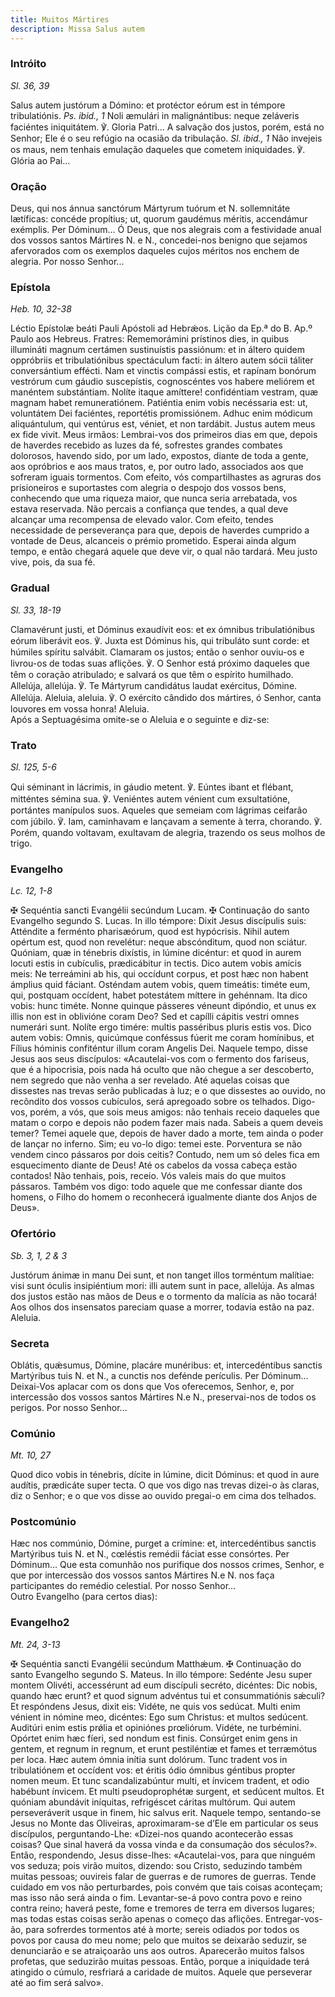 ```yaml
---
title: Muitos Mártires
description: Missa Salus autem
---
```


### Intróito

<em>Sl. 36, 39</em>

<div class="side-by-side not-content">
  <span>
    Salus autem justórum a Dómino: et protéctor eórum est in témpore
    tribulatiónis. <em>Ps. ibid., 1</em> Noli æmulári in malignántibus: neque
    zeláveris faciéntes iniquitátem. ℣. Gloria Patri...
  </span>
  <span>
    A salvação dos justos, porém, está no Senhor; Ele é o seu refúgio na ocasião
    da tribulação. <em>Sl. ibid., 1</em> Não invejeis os maus, nem tenhais
    emulação daqueles que cometem iniquidades. ℣. Glória ao Pai...
  </span>
</div>

### Oração

<div class="side-by-side not-content">
  <span>
    Deus, qui nos ánnua sanctórum Mártyrum tuórum et
    <span class="text-red-500">N.</span> sollemnitáte lætíficas: concéde propítius;
    ut, quorum gaudémus méritis, accendámur exémplis. Per Dóminum...
  </span>
  <span>
    Ó Deus, que nos alegrais com a festividade anual dos vossos santos Mártires
    <span class="text-red-500">N.</span> e <span class="text-red-500">N.</span>,
    concedei-nos benigno que sejamos afervorados com os exemplos daqueles cujos méritos
    nos enchem de alegria. Por nosso Senhor...
  </span>
</div>

### Epístola

<em>Heb. 10, 32-38</em>

<div class="side-by-side not-content">
  <span>Léctio Epístolæ beáti Pauli Apóstoli ad Hebrǽos.</span>
  <span>Lição da Ep.ª do B. Ap.º Paulo aos Hebreus.</span>
  <span>
    Fratres: Rememorámini prístinos dies, in quibus illumináti magnum certámen
    sustinuístis passiónum: et in áltero quidem oppróbriis et tribulatiónibus
    spectáculum facti: in áltero autem sócii táliter conversántium effécti. Nam
    et vinctis compássi estis, et rapínam bonórum vestrórum cum gáudio
    suscepístis, cognoscéntes vos habere meliórem et manéntem substántiam.
    Nolíte itaque amíttere! confidéntiam vestram, quæ magnam habet
    remuneratiónem. Patiéntia enim vobis necéssaria est: ut, voluntátem Dei
    faciéntes, reportétis promissiónem. Adhuc enim módicum aliquántulum, qui
    ventúrus est, véniet, et non tardábit. Justus autem meus ex fide vivit.
  </span>
  <span>
    Meus irmãos: Lembrai-vos dos primeiros dias em que, depois de haverdes
    recebido as luzes da fé, sofrestes grandes combates dolorosos, havendo sido,
    por um lado, expostos, diante de toda a gente, aos opróbrios e aos maus
    tratos, e, por outro lado, associados aos que sofreram iguais tormentos. Com
    efeito, vós compartilhastes as agruras dos prisioneiros e suportastes com
    alegria o despojo dos vossos bens, conhecendo que uma riqueza maior, que
    nunca seria arrebatada, vos estava reservada. Não percais a confiança que
    tendes, a qual deve alcançar uma recompensa de elevado valor. Com efeito,
    tendes necessidade de perseverança para que, depois de haverdes cumprido a
    vontade de Deus, alcanceis o prémio prometido. Esperai ainda algum tempo, e
    então chegará aquele que deve vir, o qual não tardará. Meu justo vive, pois,
    da sua fé.
  </span>
</div>

### Gradual

<em>Sl. 33, 18-19</em>

<div class="side-by-side not-content">
  <span>
    Clamavérunt justi, et Dóminus exaudívit eos: et ex ómnibus tribulatiónibus
    eórum liberávit eos. ℣. Juxta est Dóminus his, qui tribuláto sunt corde: et
    húmiles spíritu salvábit.
  </span>
  <span>
    Clamaram os justos; então o senhor ouviu-os e livrou-os de todas suas
    aflições. ℣. O Senhor está próximo daqueles que têm o coração atribulado; e
    salvará os que têm o espírito humilhado.
  </span>
  <span>
    Allelúja, allelúja. ℣. Te Mártyrum candidátus laudat exércitus, Dómine.
    Allelúja.
  </span>
  <span>
    Aleluia, aleluia. ℣. O exército cândido dos mártires, ó Senhor, canta
    louvores em vossa honra! Aleluia.
  </span>
</div>

<aside>Após a Septuagésima omite-se o Aleluia e o seguinte e diz-se:</aside>

### Trato

<em>Sl. 125, 5-6</em>

<div class="side-by-side not-content">
  <span>
    Qui séminant in lácrimis, in gáudio metent. ℣. Eúntes ibant et flébant,
    mitténtes sémina sua. ℣. Veniéntes autem vénient cum exsultatióne, portántes
    manípulos suos.
  </span>
  <span>
    Aqueles que semeiam com lágrimas ceifarão com júbilo. ℣. Iam, caminhavam e
    lançavam a semente à terra, chorando. ℣. Porém, quando voltavam, exultavam
    de alegria, trazendo os seus molhos de trigo.
  </span>
</div>

### Evangelho

<em>Lc. 12, 1-8</em>

<div class="side-by-side not-content">
  <span>
    <span class="cross text-red-500">✠</span> Sequéntia sancti Evangélii
    secúndum Lucam.
  </span>
  <span>
    <span class="cross text-red-500">✠</span> Continuação do santo Evangelho
    segundo S. Lucas.
  </span>
  <span>
    In illo témpore: Dixit Jesus discípulis suis: Atténdite a ferménto
    pharisæórum, quod est hypócrisis. Nihil autem opértum est, quod non
    revelétur: neque abscónditum, quod non sciátur. Quóniam, quæ in ténebris
    dixístis, in lúmine dicéntur: et quod in aurem locuti estis in cubículis,
    prædicábitur in tectis. Dico autem vobis amícis meis: Ne terreámini ab his,
    qui occídunt corpus, et post hæc non habent ámplius quid fáciant. Osténdam
    autem vobis, quem timeátis: timéte eum, qui, postquam occídent, habet
    potestátem míttere in gehénnam. Ita dico vobis: hunc timéte. Nonne quinque
    pásseres véneunt dipóndio, et unus ex illis non est in oblivióne coram Deo?
    Sed et capílli cápitis vestri omnes numerári sunt. Nolíte ergo timére:
    multis passéribus pluris estis vos. Dico autem vobis: Omnis, quicúmque
    conféssus fúerit me coram homínibus, et Fílius hóminis confiténtur illum
    coram Angelis Dei.
  </span>
  <span>
    Naquele tempo, disse Jesus aos seus discípulos: «Acautelai-vos com o
    fermento dos fariseus, que é a hipocrisia, pois nada há oculto que não
    chegue a ser descoberto, nem segredo que não venha a ser revelado. Até
    aquelas coisas que dissestes nas trevas serão publicadas à luz; e o que
    dissestes ao ouvido, no recôndito dos vossos cubículos, será apregoado sobre
    os telhados. Digo-vos, porém, a vós, que sois meus amigos: não tenhais
    receio daqueles que matam o corpo e depois não podem fazer mais nada. Sabeis
    a quem deveis temer? Temei aquele que, depois de haver dado a morte, tem
    ainda o poder de lançar no inferno. Sim; eu vo-lo digo: temei este.
    Porventura se não vendem cinco pássaros por dois ceitis? Contudo, nem um só
    deles fica em esquecimento diante de Deus! Até os cabelos da vossa cabeça
    estão contados! Não tenhais, pois, receio. Vós valeis mais do que muitos
    pássaros. Também vos digo: todo aquele que me confessar diante dos homens, o
    Filho do homem o reconhecerá igualmente diante dos Anjos de Deus».
  </span>
</div>

### Ofertório

<em>Sb. 3, 1, 2 & 3</em>

<div class="side-by-side not-content">
  <span>
    Justórum ánimæ in manu Dei sunt, et non tanget illos torméntum malítiae:
    visi sunt óculis insipiéntium mori: illi autem sunt in pace, allelúja.
  </span>
  <span>
    As almas dos justos estão nas mãos de Deus e o tormento da malícia as não
    tocará! Aos olhos dos insensatos pareciam quase a morrer, todavia estão na
    paz. Aleluia.
  </span>
</div>

### Secreta

<div class="side-by-side not-content">
  <span>
    Oblátis, quǽsumus, Dómine, placáre munéribus: et, intercedéntibus sanctis
    Martýribus tuis <span class="text-red-500">N.</span> et
    <span class="text-red-500">N.</span>, a cunctis nos defénde perículis. Per Dóminum...
  </span>
  <span>
    Deixai-Vos aplacar com os dons que Vos oferecemos, Senhor, e, por
    intercessão dos vossos santos Mártires <span class="text-red-500">N.</span>e
    <span class="text-red-500">N.</span>, preservai-nos de todos os perigos. Por
    nosso Senhor...
  </span>
</div>

### Comúnio

<em>Mt. 10, 27</em>

<div class="side-by-side not-content">
  <span>
    Quod dico vobis in ténebris, dícite in lúmine, dicit Dóminus: et quod in
    aure audítis, prædicáte super tecta.
  </span>
  <span>
    O que vos digo nas trevas dizei-o às claras, diz o Senhor; e o que vos disse
    ao ouvido pregai-o em cima dos telhados.
  </span>
</div>

### Postcomúnio

<div class="side-by-side not-content">
  <span>
    Hæc nos commúnio, Dómine, purget a crímine: et, intercedéntibus sanctis
    Martýribus tuis <span class="text-red-500">N.</span> et
    <span class="text-red-500">N.</span>, cœléstis remédii fáciat esse consórtes.
    Per Dóminum...
  </span>
  <span>
    Que esta comunhão nos purifique dos nossos crimes, Senhor, e que por
    intercessão dos vossos santos Mártires <span class="text-red-500">N.</span>e
    <span class="text-red-500">N.</span> nos faça participantes do remédio
    celestial. Por nosso Senhor...
  </span>
</div>

<aside>Outro Evangelho (para certos dias):</aside>

### Evangelho2

<em>Mt. 24, 3-13</em>

<div class="side-by-side not-content">
  <span>
    <span class="cross text-red-500">✠</span> Sequéntia sancti Evangélii
    secúndum Matthǽum.
  </span>
  <span>
    <span class="cross text-red-500">✠</span> Continuação do santo Evangelho
    segundo S. Mateus.
  </span>
  <span>
    In illo témpore: Sedénte Jesu super montem Olivéti, accessérunt ad eum
    discípuli secréto, dicéntes: Dic nobis, quando hæc erunt? et quod signum
    advéntus tui et consummatiónis sǽculi? Et respóndens Jesus, dixit eis:
    Vidéte, ne quis vos sedúcat. Multi enim vénient in nómine meo, dicéntes: Ego
    sum Christus: et multos sedúcent. Auditúri enim estis prǿlia et opiniónes
    prœliórum. Vidéte, ne turbémini. Opórtet enim hæc fíeri, sed nondum est
    finis. Consúrget enim gens in gentem, et regnum in regnum, et erunt
    pestiléntiæ et fames et terræmótus per loca. Hæc autem ómnia inítia sunt
    dolórum. Tunc tradent vos in tribulatiónem et occídent vos: et éritis ódio
    ómnibus géntibus propter nomen meum. Et tunc scandalizabúntur multi, et
    ínvicem tradent, et odio habébunt ínvicem. Et multi pseudoprophétæ surgent,
    et sedúcent multos. Et quóniam abundávit iníquitas, refrigéscet cáritas
    multórum. Qui autem perseveráverit usque in finem, hic salvus erit.
  </span>
  <span>
    Naquele tempo, sentando-se Jesus no Monte das Oliveiras, aproximaram-se
    d’Ele em particular os seus discípulos, perguntando-Lhe: «Dizei-nos quando
    acontecerão essas coisas? Que sinal haverá da vossa vinda e da consumação
    dos séculos?». Então, respondendo, Jesus disse-lhes: «Acautelai-vos, para
    que ninguém vos seduza; pois virão muitos, dizendo: sou Cristo, seduzindo
    também muitas pessoas; ouvireis falar de guerras e de rumores de guerras.
    Tende cuidado em vos não perturbardes, pois convém que tais coisas
    aconteçam; mas isso não será ainda o fim. Levantar-se-á povo contra povo e
    reino contra reino; haverá peste, fome e tremores de terra em diversos
    lugares; mas todas estas coisas serão apenas o começo das aflições.
    Entregar-vos-ão, para sofrerdes tormentos até à morte; sereis odiados por
    todos os povos por causa do meu nome; pelo que muitos se deixarão seduzir,
    se denunciarão e se atraiçoarão uns aos outros. Aparecerão muitos falsos
    profetas, que seduzirão muitas pessoas. Então, porque a iniquidade terá
    atingido o cúmulo, resfriará a caridade de muitos. Aquele que perseverar até
    ao fim será salvo».
  </span>
</div>
